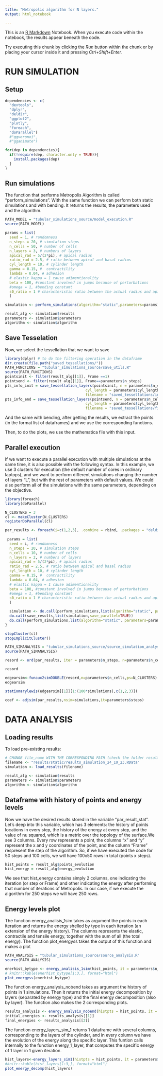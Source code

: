 ```yaml
---
title: "Metropolis algorithm for N layers."
output: html_notebook

---
```


This is an [R Markdown](http://rmarkdown.rstudio.com) Notebook. When you execute code within the notebook, the results appear beneath the code. 

Try executing this chunk by clicking the *Run* button within the chunk or by placing your cursor inside it and pressing *Ctrl+Shift+Enter*. 

# RUN SIMULATION

## Setup

```r
dependencies <- c(
  "devtools",
  "dplyr",
  "deldir",
  "ggplot2",
  "plotly",
  "foreach",
  "doParallel")
  #"ggvoronoi",
  #"gganimate")

for(dep in dependencies){
  if(!require(dep, character.only = TRUE)){
    install.packages(dep)
  }
}
```


## Run simulations

The function that performs Metropolis Algorithm is called "perform_simulations". With the same function we can perform both static simulations and with bending. It returns the results, the parameters used and the algorithm. 

```r
PATH_MODEL = "tubular_simulations_source/model_execution.R"
source(PATH_MODEL)

params = list(
  seed = 1, # randomness
  n_steps = 20, # simulation steps
  n_cells = 50, # number of cells
  n_layers = 3, # numbers of layers
  apical_rad = 5/(2*pi), # apical radius
  ratio_rad = 2.5, # ratio between apical and basal radius 
  cyl_length = 10, # cylinder length
  gamma = 0.15, #  contractility
  lambda = 0.04, # adhesion 
  # elastic kappa = 1 cause adimentionality
  beta = 100, #constant involved in jumps because of perturbations
  #omega = 1, #bending constant
  s0_ratio = 1 # characteristic ratio between the actual radius and apical radius
  )

simulation <- perform_simulations(algorithm="static",parameters=params) 

result_alg <- simulation$results
parameters <- simulation$parameters
algorithm <- simulation$algorithm
```

## Save Tesselation

Now, we select the tessellation that we want to save
```r
library(dplyr) # to do the filtering operation in the dataframe
dir.create(file.path("saved_tessellations/"))
PATH_FUNCTIONS = "tubular_simulations_source/save_utils.R"
source(PATH_FUNCTIONS)
pointsinit <- filter(result_alg[[1]], Frame ==1)
pointsend <- filter(result_alg[[1]], Frame==parameters$n_steps)
pts_info_init = save_tessellation_layers(pointsinit, n = parameters$n_cells, RadiusA =parameters$apical_rad, Ratio = parameters$ratio_rad,
                                     cyl_length = parameters$cyl_length, Layers = parameters$n_layers,
                                     filename = "saved_tessellations/init_saved_tessellation.csv")
pts_info_end = save_tessellation_layers(pointsend, n = parameters$n_cells, RadiusA =parameters$apical_rad, Ratio = parameters$ratio_rad,
                                     cyl_length = parameters$cyl_length, Layers = parameters$n_layers, 
                                     filename = "saved_tessellations/fin_saved_tessellation.csv")
```
And the same with bending, after getting the results, we extract the points (in the format list of dataframes) and we use the corresponding functions.

Then, to do the plots, we use the mathematica file with this input.

## Parallel execution

If we want to execute a parallel execution with multiple simulations at the same time, it is also possible with the following syntax. In this example, we use 3 clusters for execution (the default number of cores in ordinary laptops), and we want to perform different simulations changing the number of layers "L", but with the rest of parameters with default values. We could also perform all of the simulations with the same parameters, depending on the objective.

```r
library(foreach)
library(doParallel)

N_CLUSTERS = 3
cl <- makeCluster(N_CLUSTERS) 
registerDoParallel(cl)

par_results <- foreach(i=c(1,2,3), .combine = rbind, .packages = "deldir") %dopar% {
  
 params = list(
  seed = i, # randomness
  n_steps = 20, # simulation steps
  n_cells = 10, # number of cells
  n_layers = 2, # numbers of layers
  apical_rad = 5/(2*pi), # apical radius
  ratio_rad = 2.5, # ratio between apical and basal radius 
  cyl_length = 10, # cylinder length
  gamma = 0.15, #  contractility
  lambda = 0.04, # adhesion 
  # elastic kappa = 1 cause adimentionality
  beta = 100, #constant involved in jumps because of perturbations
  #omega = 1, #bending constant
  s0_ratio = 1 # characteristic ratio between the actual radius and apical radius
  )

  simulation <- do.call(perform_simulations,list(algorithm="static", parameters=params))
  do.call(save_results,list(simulation,save_parallel=TRUE))
  do.call(perform_simulations,list(algorithm="static", parameters=params))
}

stopCluster(cl)
stopImplicitCluster()
```


```r
PATH_SIMANALYSIS = "tubular_simulations_source/source_simulation_analysis.R"
source(PATH_SIMANALYSIS)

resord <- ord(par_results, iter = parameters$n_steps, n=parameters$n_cells, sim = N_CLUSTERS)

resord

edgearsim<-funaux2simDOUBLE(resord,n=parameters$n_cells,ps=N_CLUSTERS)
edgearsim

stationarylewis(edgearsim[[1]][1:(100*simulations),c(1,2,3)])

coef <- adjsim(par_results,nsim=simulations,it=parameters$steps)
```


# DATA ANALYSIS

## Loading results

To load pre-existing results:
```r
# CHANGE file_name WITH THE CORRESPONDING PATH (check the folder results)
filename <- "results/static/results_simulation_24_10_23.RData"
simulation <- load_results(filename)

result_alg <- simulation$results
parameters <- simulation$parameters
algorithm <- simulation$algorithm
```

## Dataframe with history of points and  energy levels

Now we have the desired results stored in the variable "par_result_stat". Let's deep into this variable, which has 3 elements: the history of points locations in every step, the history of the energy at every step, and the value of nu squared, which is a metric over the topology of the surface.We see 3 columns. Every row represents a point, the columns "x" and "y"
represent the x and y coordinates of the point, and the column "Frame" 
respresent the step of the algorithm. So, if we have executed the code for 
50 steps and 100 cells, we will have 100x50 rows in total (points x steps).

```r
hist_points = result_alg$points_evolution
hist_energy = result_alg$energy_evolution
```

We see that hist_energy contains simply 2 columns, one indicating the iteration 
(or step or Frame) and other indicating the energy after performing that number 
of iterations of Metropolis. In our case, if we execute the algorithm for 250 
steps we will have 250 rows.


## Energy levels plot 

The function energy_analisis_1sim  takes as argument the points in each iteration and returns the energy shelled by type in each iteration (an extension of the energy history). The columns represents the elastic, contractile and tensile energy, together with the sum of all (the total energy). The function plot_energyss takes the output of this function and makes a plot

```r
PATH_ANALYSIS = "tubular_simulations_source/source_analysis.R"
source(PATH_ANALYSIS)

enerhist_bytype <- energy_analisis_1sim(hist_points, it = parameters$n_steps, lay = parameters$n_layers, n =parameters$n_cells)
# knitr::kable(enerhist_bytype[1:3,], format="html")
plot_energyss(enerhist_bytype)
```

The function energy_analysis_nobend takes as argument the history of points in 1 simulations. Then it returns the initial energy decomposition by layers (separated by energy type) and the final energy decomposition (also by layer). The function also makes the 2 corresponding plots.

```r
results_analysis <- energy_analysis_nobend(histpts = hist_points, it = parameters$n_steps, n = parameters$n_cells, Lay = parameters$n_layers)
initial_energies <- results_analysis[[1]]
final_energies <- results_analysis[[2]]
```



The function energy_layers_sim_1 returns 1 dataframe with several columns, corresponding to the layers of the cylinder, and in every column we have the evolution of the energy along the specific layer. This funtion calls internally to the function energy_1_layer, that computes the specific energy of 1 layer in 1 given iteration.

```r
hist_layers<-energy_layers_sim1(histpts = hist_points, it = parameters$n_steps, Lay = parameters$n_layers, n = parameters$n_cells, rect = rec)
#knitr::kable(hist_layers[1:3,], format="html")
plot_energy_decomp(hist_layers)
```





